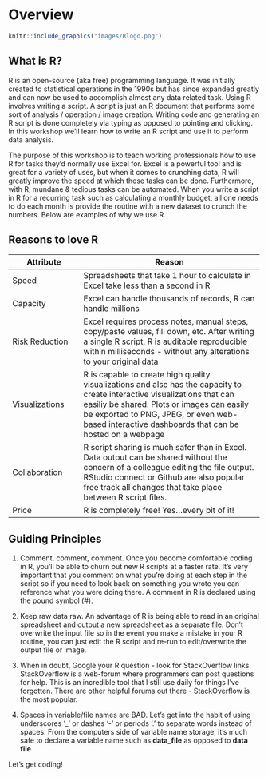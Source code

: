 # Overview

```r
knitr::include_graphics("images/Rlogo.png")  
```

## What is R?

R is an open-source (aka free) programming language. It was initially created to statistical operations in the 1990s but has since expanded greatly and can now be used to accomplish almost any data related task. Using R involves writing a script. A script is just an R document that performs some sort of analysis / operation / image creation. Writing code and generating an R script is done completely via typing as opposed to pointing and clicking. In this workshop we'll learn how to write an R script and use it to perform data analysis. 


The purpose of this workshop is to teach working professionals how to use R for tasks they'd normally use Excel for. Excel is a powerful tool and is great for a variety of uses, but when it comes to crunching data, R will greatly improve the speed at which these tasks can be done. Furthermore, with R, mundane & tedious tasks can be automated. When you write a script in R for a recurring task such as calculating a monthly budget, all one needs to do each month is provide the routine with a new dataset to crunch the numbers. Below are examples of why we use R. 

## Reasons to love R
| Attribute | Reason |
|----|----------|
| Speed | Spreadsheets that take 1 hour to calculate in Excel take less than a second in R |
| Capacity | Excel can handle thousands of records, R can handle millions |
| Risk Reduction | Excel requires process notes, manual steps, copy/paste values, fill down, etc. After writing a single R script, R is auditable reproducible within milliseconds - without any alterations to your original data|
| Visualizations | R is capable to create high quality visualizations and also has the capacity to create interactive visualizations that can easiliy be shared. Plots or images can easily be exported to PNG, JPEG, or even web-based interactive dashboards that can be hosted on a webpage |
| Collaboration | R script sharing is much safer than in Excel. Data output can be shared without the concern of a colleague editing the file output. RStudio connect or Github are also popular free track all changes that take place between R script files.|
| Price | R is completely free! Yes...every bit of it!  |


## Guiding Principles

1. Comment, comment, comment. Once you become comfortable coding in R, you'll be able to churn out new R scripts at a faster rate. It's very important that you comment on what you're doing at each step in the script so if you need to look back on something you wrote you can reference what you were doing there. A comment in R is declared using the pound symbol (#). 

2. Keep raw data raw. An advantage of R is being able to read in an original spreadsheet and output a new spreadsheet as a separate file. Don't overwrite the input file so in the event you make a mistake in your R routine, you can just edit the R script and re-run to edit/overwrite the output file or image. 

3. When in doubt, Google your R question - look for StackOverflow links. StackOverflow is a web-forum where programmers can post questions for help. This is an incredible tool that I still use daily for things I've forgotten. There are other helpful forums out there - StackOverflow is the most popular. 

4. Spaces in variable/file names are BAD. Let's get into the habit of using underscores '_' or dashes '-' or periods '.' to separate words instead of spaces. From the computers side of variable name storage, it's much safe to declare a variable name such as **data_file** as opposed to **data file**

Let's get coding!